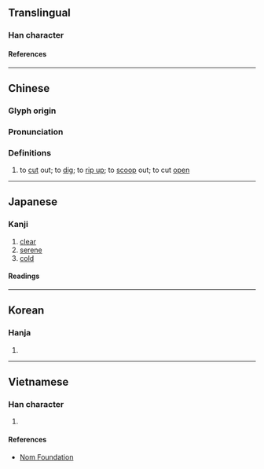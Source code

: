 {{character info}}
==Translingual==

===Han character===
{{Han char|rn=18|rad=刀|as=06|sn=8|four=42200|canj=KSLN|ids=⿰夸刂}}

====References====
{{Han ref|kx=0138.420|dkj=01956|dj=0315.060|hdz=10333.040|uh=5233}}

----

==Chinese==
{{zh-forms}}

===Glyph origin===
{{Han etym}}

===Pronunciation===
{{zh-pron
|m=kū
|c=fu1
|mn=khoa/ko͘
|mc=y
|oc=y
|cat=v
}}

===Definitions===
{{zh-hanzi}}

# {{lb|zh|literary}} to [[cut]] out; to [[dig]]; to [[rip up]]; to [[scoop]] out; to cut [[open]]

----

==Japanese==

===Kanji===
{{ja-kanji|grade=|rs=刀06}}

# [[clear]]
# [[serene]]
# [[cold]]

====Readings====
{{ja-readings
|goon=く
|kanon=こ
|kun=く-る, えぐ-る
}}

----

==Korean==

===Hanja===
{{ko-hanja|고}}

# {{rfdef|ko|sort=刀06}}

----

==Vietnamese==

===Han character===
{{vi-readings|rs=刀06|reading=khô}}

# {{rfdef|vi|sort=刀06}}

====References====
* [http://nomfoundation.org/common/nom_details.php?codepoint=5233 Nom Foundation]